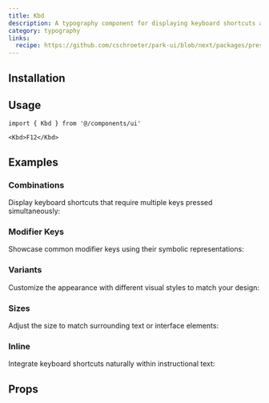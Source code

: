 ```yaml
---
title: Kbd
description: A typography component for displaying keyboard shortcuts and input.
category: typography
links:
  recipe: https://github.com/cschroeter/park-ui/blob/next/packages/preset/src/recipes/kbd.ts
---
```


<ComponentExample name="basic" />

## Installation

<InstallationGuide />

## Usage

```tsx
import { Kbd } from '@/components/ui'
```

```tsx
<Kbd>F12</Kbd>
```

## Examples

### Combinations

Display keyboard shortcuts that require multiple keys pressed simultaneously:

<ComponentExample name="combinations" />

### Modifier Keys

Showcase common modifier keys using their symbolic representations:

<ComponentExample name="modifier-keys" />

### Variants

Customize the appearance with different visual styles to match your design:

<ComponentExample name="variants" />

### Sizes

Adjust the size to match surrounding text or interface elements:

<ComponentExample name="sizes" />

### Inline

Integrate keyboard shortcuts naturally within instructional text:

<ComponentExample name="inline" />

## Props

<PropsTable />